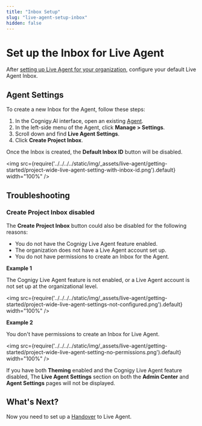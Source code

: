 ```yaml
---
title: "Inbox Setup" 
slug: "live-agent-setup-inbox" 
hidden: false 
---
```


# Set up the Inbox for Live Agent

After [setting up Live Agent for your organization](live-agent-setup-org.mdx), configure your default Live Agent Inbox.

## Agent Settings

To create a new Inbox for the Agent, follow these steps:

1. In the Cognigy.AI interface, open an existing [Agent](../../../ai/build/projects.mdx).
2. In the left-side menu of the Agent, click **Manage > Settings**.
3. Scroll down and find **Live Agent Settings**.
4. Click **Create Project Inbox**.

Once the Inbox is created, the **Default Inbox ID** button will be disabled.

<img src={require('../../../../static/img/_assets/live-agent/getting-started/project-wide-live-agent-setting-with-inbox-id.png').default} width="100%" />

## Troubleshooting

### Create Project Inbox disabled

The **Create Project Inbox** button could also be disabled for the following reasons:

* You do not have the Cognigy Live Agent feature enabled.
* The organization does not have a Live Agent account set up.
* You do not have permissions to create an Inbox for the Agent.

**Example 1**

The Cognigy Live Agent feature is not enabled, or a Live Agent account is not set up at the organizational level.

<img src={require('../../../../static/img/_assets/live-agent/getting-started/project-wide-live-agent-settings-not-configured.png').default} width="100%" />

**Example 2**

You don't have permissions to create an Inbox for Live Agent.

<img src={require('../../../../static/img/_assets/live-agent/getting-started/project-wide-live-agent-setting-no-permissions.png').default} width="100%" />

If you have both **Theming** enabled and the Cognigy Live Agent feature disabled, The **Live Agent Settings** section on both the **Admin Center** and **Agent Settings** pages will not be displayed.

## What's Next?

Now you need to set up a [Handover](live-agent-setup-handover.mdx) to Live Agent.
